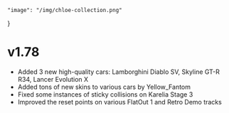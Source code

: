     "image": "/img/chloe-collection.png"
}

# v1.78

- Added 3 new high-quality cars: Lamborghini Diablo SV, Skyline GT-R R34, Lancer Evolution X
- Added tons of new skins to various cars by Yellow_Fantom
- Fixed some instances of sticky collisions on Karelia Stage 3
- Improved the reset points on various FlatOut 1 and Retro Demo tracks
